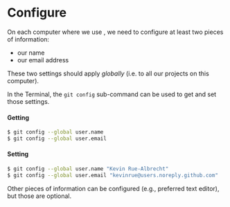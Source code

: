 # Configure <i class="fab fa-git"></i>

On each computer where we use <i class="fab fa-git"></i>, we need to configure at least two pieces of information:

- our name
- our email address

These two settings should apply _globally_ (i.e. to all our projects on this computer).

In the Terminal, the `git config` sub-command can be used to get and set those settings.

#### Getting

```bash
$ git config --global user.name
$ git config --global user.email
```

#### Setting

```bash
$ git config --global user.name "Kevin Rue-Albrecht"
$ git config --global user.email "kevinrue@users.noreply.github.com"
```

Other pieces of information can be configured (e.g., preferred text editor), but those are optional.
